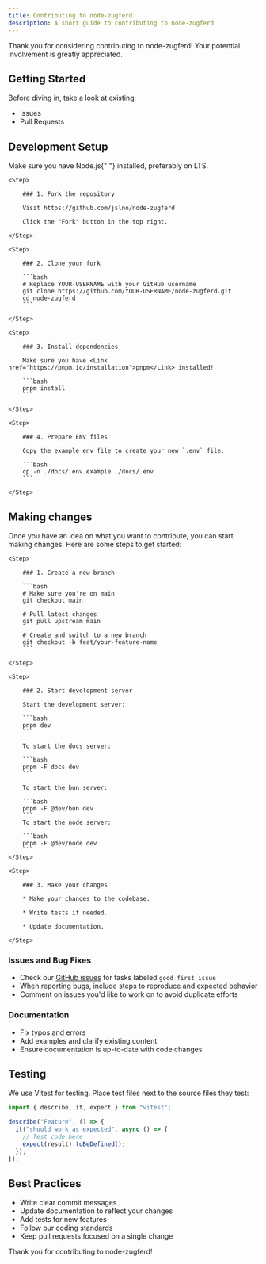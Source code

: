 ```yaml
---
title: Contributing to node-zugferd
description: A short guide to contributing to node-zugferd
---
```


Thank you for considering contributing to node-zugferd! Your potential involvement is greatly appreciated.

## Getting Started

Before diving in, take a look at existing:

- <Link href="https://github.com/jslno/node-zugferd/issues">Issues</Link>
- <Link href="https://github.com/jslno/node-zugferd/pulls">Pull Requests</Link>

## Development Setup

<Callout type="warn">
  Make sure you have <Link href="https://nodejs.org/en/download">Node.js</Link>{" "}
  installed, preferably on LTS.
</Callout>

<Steps>

    <Step>

        ### 1. Fork the repository

        Visit https://github.com/jslno/node-zugferd

        Click the "Fork" button in the top right.

    </Step>

    <Step>

        ### 2. Clone your fork

        ```bash
        # Replace YOUR-USERNAME with your GitHub username
        git clone https://github.com/YOUR-USERNAME/node-zugferd.git
        cd node-zugferd
        ```

    </Step>

    <Step>

        ### 3. Install dependencies

        Make sure you have <Link href="https://pnpm.io/installation">pnpm</Link> installed!

        ```bash
        pnpm install
        ```

    </Step>

    <Step>

        ### 4. Prepare ENV files

        Copy the example env file to create your new `.env` file.

        ```bash
        cp -n ./docs/.env.example ./docs/.env
        ```

    </Step>

</Steps>

## Making changes

Once you have an idea on what you want to contribute, you can start making changes. Here are some steps to get started:

<Steps>

    <Step>

        ### 1. Create a new branch

        ```bash
        # Make sure you're on main
        git checkout main

        # Pull latest changes
        git pull upstream main

        # Create and switch to a new branch
        git checkout -b feat/your-feature-name
        ```

    </Step>

    <Step>

        ### 2. Start development server

        Start the development server:

        ```bash
        pnpm dev
        ```

        To start the docs server:

        ```bash
        pnpm -F docs dev
        ```

        To start the bun server:

        ```bash
        pnpm -F @dev/bun dev
        ```
        To start the node server:

        ```bash
        pnpm -F @dev/node dev
        ```
    </Step>

    <Step>

        ### 3. Make your changes

        * Make your changes to the codebase.

        * Write tests if needed.

        * Update documentation.

    </Step>

</Steps>

### Issues and Bug Fixes

- Check our [GitHub issues](https://github.com/jslno/node-zugferd/issues) for tasks labeled `good first issue`
- When reporting bugs, include steps to reproduce and expected behavior
- Comment on issues you'd like to work on to avoid duplicate efforts

### Documentation

- Fix typos and errors
- Add examples and clarify existing content
- Ensure documentation is up-to-date with code changes

## Testing

We use Vitest for testing. Place test files next to the source files they test:

```ts
import { describe, it, expect } from "vitest";

describe("Feature", () => {
  it("should work as expected", async () => {
    // Test code here
    expect(result).toBeDefined();
  });
});
```

## Best Practices

- Write clear commit messages
- Update documentation to reflect your changes
- Add tests for new features
- Follow our coding standards
- Keep pull requests focused on a single change

Thank you for contributing to node-zugferd!

<NeedHelp />
